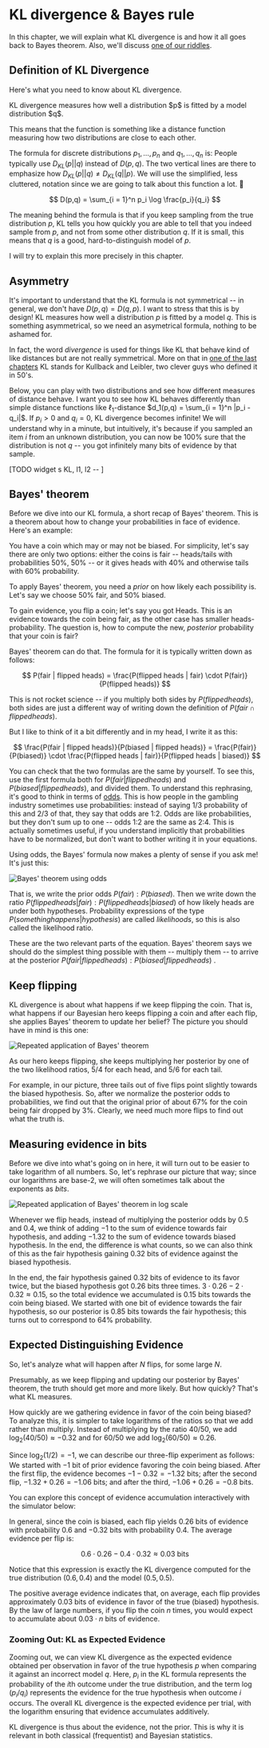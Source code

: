 # KL divergence & Bayes rule <a id="quantifying-information"></a>

In this chapter, we will explain what KL divergence is and how it all goes back to Bayes theorem. Also, we'll discuss [one of our riddles](mutual-information).

## Definition of KL Divergence <a id="definition-of-kl-divergence"></a>

Here's what you need to know about KL divergence.

<div>KL divergence measures how well a distribution $p$ is fitted by a model distribution $q$.</div>

This means that the function is something like a distance function measuring how two distributions are close to each other.

The formula for discrete distributions $p_1, \dots, p_n$ and $q_1, \dots, q_n$ is:<Footnote> People typically use $D_{KL}(p||q)$ instead of $D(p,q)$. The two vertical lines are there to emphasize how $D_{KL}(p||q) \not= D_{KL}(q||p)$. We will use the simplified, less cluttered, notation since we are going to talk about this function a lot. 🙂 </Footnote>

$$
D(p,q) = \sum_{i = 1}^n p_i \log \frac{p_i}{q_i}
$$

The meaning behind the formula is that if you keep sampling from the true distribution $p$, KL tells you how quickly you are able to tell that you indeed sample from $p$, and not from some other distribution $q$. If it is small, this means that $q$ is a good, hard-to-distinguish model of $p$.

I will try to explain this more precisely in this chapter.

## Asymmetry

It's important to understand that the KL formula is not symmetrical -- in general, we don't have $D(p,q) = D(q,p)$. I want to stress that this is by design! KL measures how well a distribution $p$ is fitted by a model $q$. This is something asymmetrical, so we need an asymetrical formula, nothing to be ashamed for.

In fact, the word _divergence_ is used for things like KL that behave kind of like distances but are not really symmetrical. <Footnote>More on that in [one of the last chapters](06-algorithms)</Footnote>
KL stands for Kullback and Leibler, two clever guys who defined it in 50's.

Below, you can play with two distributions and see how different measures of distance behave. I want you to see how KL behaves differently than simple distance functions like $\ell_1$-distance<Footnote> $d_1(p,q) = \sum_{i = 1}^n |p_i - q_i|$</Footnote>. If $p_i > 0$ and $q_i = 0$, KL divergence becomes infinite! We will understand why in a minute, but intuitively, it's because if you sampled an item $i$ from an unknown distribution, you can now be 100\% sure that the distribution is not $q$ -- you got infinitely many bits of evidence by that sample.

[TODO widget s KL, l1, l2 -- ]

## Bayes' theorem

Before we dive into our KL formula, a short recap of Bayes' theorem. This is a theorem about how to change your probabilities in face of evidence. Here's an example:

You have a coin which may or may not be biased. For simplicity, let's say there are only two options: either the coins is fair -- heads/tails with probabilities 50\%, 50\% -- or it gives heads with 40\% and otherwise tails with 60\% probability.

To apply Bayes' theorem, you need a _prior_ on how likely each possibility is. Let's say we choose 50\% fair, and 50\% biased.

To gain evidence, you flip a coin; let's say you got Heads. This is an evidence towards the coin being fair, as the other case has smaller heads-probability. The question is, how to compute the new, _posterior_ probability that your coin is fair?

Bayes' theorem can do that. The formula for it is typically written down as follows:

$$
P(fair | flipped heads) = \frac{P(flipped heads | fair) \cdot P(fair)}{P(flipped heads)}
$$

This is not rocket science -- if you multiply both sides by $P(flipped heads)$, both sides are just a different way of writing down the definition of $P(fair \cap flipped heads)$.

But I like to think of it a bit differently and in my head, I write it as this:

$$
\frac{P(fair | flipped heads)}{P(biased | flipped heads)}
= \frac{P(fair)}{P(biased)} \cdot \frac{P(flipped heads | fair)}{P(flipped heads | biased)}
$$

You can check that the two formulas are the same by yourself. <Footnote>To see this, use the first formula both for $P(fair | flipped heads)$ and $P(biased | flipped heads)$, and divided them. </Footnote> To understand this rephrasing, it's good to think in terms of [odds](https://en.wikipedia.org/wiki/Odds). This is how people in the gambling industry sometimes use probabilities: instead of saying $1/3$ probability of this and $2/3$ of that, they say that odds are 1:2. Odds are like probabilities, but they don't sum up to one -- odds 1:2 are the same as 2:4. This is actually sometimes useful, if you understand implicitly that probabilities have to be normalized, but don't want to bother writing it in your equations.

Using odds, the Bayes' formula now makes a plenty of sense if you ask me! It's just this:

![Bayes' theorem using odds](01-kl_intro/bayes_theorem.png)

That is, we write the prior odds $P(fair) : P(biased)$. Then we write down the ratio $P(flipped heads | fair) : P(flipped heads | biased)$ of how likely heads are under both hypotheses. Probability expressions of the type $P(something happens | hypothesis)$ are called _likelihoods_, so this is also called the likelihood ratio.

These are the two relevant parts of the equation. Bayes' theorem says we should do the simplest thing possible with them -- multiply them -- to arrive at the posterior $P(fair | flipped heads) : P(biased | flipped heads)$ .

## Keep flipping

KL divergence is about what happens if we keep flipping the coin. That is, what happens if our Bayesian hero keeps flipping a coin and after each flip, she applies Bayes' theorem to update her belief? The picture you should have in mind is this one:

![Repeated application of Bayes' theorem](01-kl_intro/repeated_bayes.png)

As our hero keeps flipping, she keeps multiplying her posterior by one of the two likelihood ratios, $5/4$ for each head, and $5/6$ for each tail.

For example, in our picture, three tails out of five flips point slightly towards the biased hypothesis. So, after we normalize the posterior odds to probabilities, we find out that the original prior of about $67\%$ for the coin being fair dropped by $3\%$. Clearly, we need much more flips to find out what the truth is.

## Measuring evidence in bits

Before we dive into what's going on in here, it will turn out to be easier to take logarithm of all numbers. So, let's rephrase our picture that way; since our logarithms are base-2, we will often sometimes talk about the exponents as _bits_.

![Repeated application of Bayes' theorem in log scale](01-kl_intro/repeated_bayes_log.png)

Whenever we flip heads, instead of multiplying the posterior odds by $0.5$ and $0.4$, we think of adding $-1$ to the sum of evidence towards fair hypothesis, and adding $-1.32$ to the sum of evidence towards biased hypothesis. In the end, the difference is what counts, so we can also think of this as the fair hypothesis gaining $0.32$ bits of evidence against the biased hypothesis.

In the end, the fair hypothesis gained $0.32$ bits of evidence to its favor twice, but the biased hypothesis got $0.26$ bits three times. $3 \cdot 0.26 - 2 \cdot 0.32 \approx 0.15$, so the total evidence we accumulated is $0.15$ bits towards the coin being biased. We started with one bit of evidence towards the fair hypothesis, so our posterior is $0.85$ bits towards the fair hypothesis; this turns out to correspond to $64\%$ probability.

## Expected Distinguishing Evidence <a id="expected-distinguishing-evidence"></a>

So, let's analyze what will happen after $N$ flips, for some large $N$.

Presumably, as we keep flipping and updating our posterior by Bayes' theorem, the truth should get more and more likely. But how quickly? That's what KL measures.

How quickly are we gathering evidence in favor of the coin being biased? To analyze this, it is simpler to take logarithms of the ratios so that we add rather than multiply. Instead of multiplying by the ratio $40/50$, we add $\log_2(40/50) \approx -0.32$ and for $60/50$ we add $\log_2(60/50) \approx 0.26$.

Since $\log_2(1/2) = -1$, we can describe our three-flip experiment as follows: We started with $-1$ bit of prior evidence favoring the coin being biased. After the first flip, the evidence becomes $-1-0.32 = -1.32$ bits; after the second flip, $-1.32+0.26 = -1.06$ bits; and after the third, $-1.06+0.26 = -0.8$ bits.

You can explore this concept of evidence accumulation interactively with the simulator below:

<EvidenceAccumulationSimulator />

In general, since the coin is biased, each flip yields $0.26$ bits of evidence with probability 0.6 and $-0.32$ bits with probability 0.4. The average evidence per flip is:

$$
0.6\cdot 0.26 - 0.4\cdot 0.32 \approx 0.03\text{ bits}
$$

Notice that this expression is exactly the KL divergence computed for the true distribution $(0.6,0.4)$ and the model $(0.5,0.5)$.

The positive average evidence indicates that, on average, each flip provides approximately 0.03 bits of evidence in favor of the true (biased) hypothesis. By the law of large numbers, if you flip the coin $n$ times, you would expect to accumulate about $0.03\cdot n$ bits of evidence.

### Zooming Out: KL as Expected Evidence <a id="zooming-out-kl-as-expected-evidence"></a>

Zooming out, we can view KL divergence as the expected evidence obtained per observation in favor of the true hypothesis $p$ when comparing it against an incorrect model $q$. Here, $p_i$ in the KL formula represents the probability of the $i$th outcome under the true distribution, and the term $\log(p_i/q_i)$ represents the evidence for the true hypothesis when outcome $i$ occurs. The overall KL divergence is the expected evidence per trial, with the logarithm ensuring that evidence accumulates additively.

KL divergence is thus about the evidence, not the prior. This is why it is relevant in both classical (frequentist) and Bayesian statistics.
